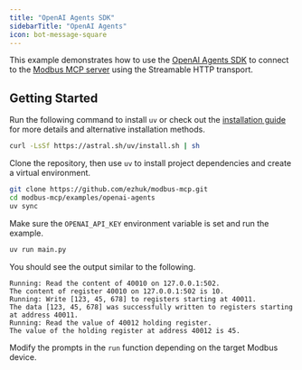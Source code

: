 ```yaml
---
title: "OpenAI Agents SDK"
sidebarTitle: "OpenAI Agents"
icon: bot-message-square
---
```


This example demonstrates how to use the [OpenAI Agents SDK](https://github.com/openai/openai-agents-python) to connect to the [Modbus MCP server](https://github.com/ezhuk/modbus-mcp) using the Streamable HTTP transport.

## Getting Started

Run the following command to install `uv` or check out the [installation guide](https://docs.astral.sh/uv/getting-started/installation/) for more details and alternative installation methods.

```bash
curl -LsSf https://astral.sh/uv/install.sh | sh
```

Clone the repository, then use `uv` to install project dependencies and create a virtual environment.

```bash
git clone https://github.com/ezhuk/modbus-mcp.git
cd modbus-mcp/examples/openai-agents
uv sync
```

Make sure the `OPENAI_API_KEY` environment variable is set and run the example.

```bash
uv run main.py
```

You should see the output similar to the following.

```text
Running: Read the content of 40010 on 127.0.0.1:502.
The content of register 40010 on 127.0.0.1:502 is 10.
Running: Write [123, 45, 678] to registers starting at 40011.
The data [123, 45, 678] was successfully written to registers starting at address 40011.
Running: Read the value of 40012 holding register.
The value of the holding register at address 40012 is 45.
```

Modify the prompts in the `run` function depending on the target Modbus device.
